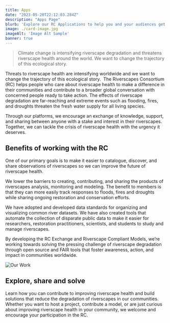 ```yaml
---
title: Apps
date: "2023-05-20T22:12:03.284Z"
description: "Apps Page"
blurb: 'Explore our RC Applications to help you and your audiences get engaged and learn more about your riverscapes.'
image: ./card-image.jpg
imageAlt: 'Image Alt Sample'
banner: true
---
```


> Climate change is intensifying riverscape degradation and threatens riverscape health around the world. We want to change the trajectory of this ecological story.

Threats to riverscape health are intensifying worldwide and we want to change the trajectory of this ecological story.  The Riverscapes Consortium (RC) helps people who care about riverscape health to make a difference in their communities and contribute to a broader global conversation with concerned people ready to take action. The effects of riverscape degradation are far-reaching and extreme events such as flooding, fires, and droughts threaten the fresh water supply for all living species. 

Through our platforms, we encourage an exchange of knowledge, support, and sharing between anyone with a stake and interest in their riverscapes. Together, we can tackle the crisis of riverscape health with the urgency it deserves. 

## Benefits of working with the RC

One of our primary goals is to make it easier to catalogue, discover, and share observations of riverscapes so we can improve the future of riverscape health. 

We lower the barriers to creating, contributing, and sharing the products of riverscapes analysis, monitoring and modeling. The benefit to members is that they can more easily track responses to floods, fires and droughts while sharing ongoing restoration and conservation efforts. 

We have adopted and developed data standards for organizing and visualizing common river datasets. We have also created tools that automate the collection of disparate public data to make it easier for researchers, restoration practitioners, scientists, and students to study and manage riverscapes.

By developing the RC Exchange and Riverscape Compliant Models, we’re working towards solving the pressing challenge of riverscape degradation through open source and FAIR tools that foster awareness, action, and impact in communities worldwide.  

![Our Work](./our-work-image.jpg)

## Explore, share and solve

Learn how you can contribute to improving riverscape health and build solutions that reduce the degradation of riverscapes in our communities. 
 
Whether you want to host a project, contribute a model, or are just curious about improving riverscape health in your community, we welcome and encourage your participation in the RC.
